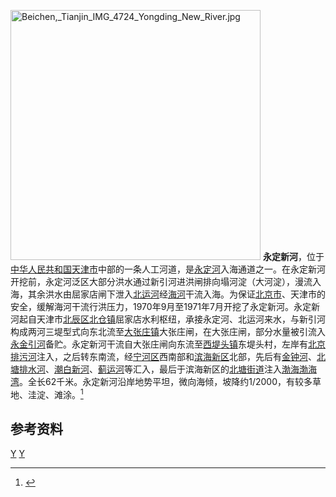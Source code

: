 [[File:Beichen,_Tianjin_IMG_4724_Yongding_New_River.jpg|400px]]
'''永定新河'''，位于[[中华人民共和国|中华人民共和国]][[天津市|天津市]]中部的一条人工河道，是[[永定河|永定河]]入海通道之一。在永定新河开挖前，永定河泛区大部分洪水通过新引河进洪闸排向塌河淀（大河淀），漫流入海，其余洪水由屈家店闸下泄入[[北运河|北运河]]经[[海河|海河]]干流入海。为保证[[北京市|北京市]]、天津市的安全，缓解海河干流行洪压力，1970年9月至1971年7月开挖了永定新河。永定新河起自天津市[[北辰区|北辰区]][[北仓镇|北仓镇]]屈家店水利枢纽，承接永定河、北运河来水，与新引河构成两河三堤型式向东北流至[[大张庄镇_(天津市)|大张庄镇]]大张庄闸，在大张庄闸，部分水量被引流入[[永金引河|永金引河]]备贮。永定新河干流自大张庄闸向东流至[[西堤头镇|西堤头镇]]东堤头村，左岸有[[北京排污河|北京排污河]]注入，之后转东南流，经[[宁河区|宁河区]]西南部和[[滨海新区|滨海新区]]北部，先后有[[金钟河|金钟河]]、[[北塘排水河|北塘排水河]]、[[潮白新河|潮白新河]]、[[蓟运河|蓟运河]]等汇入，最后于滨海新区的[[北塘街道|北塘街道]]注入[[渤海|渤海]][[渤海湾|渤海湾]]。全长62千米。永定新河沿岸地势平坦，微向海倾，坡降约1/2000，有较多草地、洼淀、滩涂。<ref name="中国河湖大典">{{cite book zh |author=《[[中国河湖大典|中国河湖大典]]》编纂委员会 |title=《中国河湖大典·海河卷》 |format=M |edition=1 |location=北京 |publisher=中国水利水电出版社 |date=2013年1月 |pages=67页 |id= ISBN 978-7-5170-0563-6}}</ref>

==参考资料==
{{reflist}}

{{China-river-stub}}
{{海河}}
[[Category:海河水系|Y]]
[[Category:天津河流|Y]]